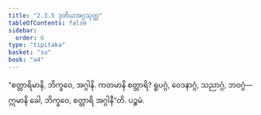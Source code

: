 ```yaml
---
title: "2.3.5 ဒုတိယအဂ္ဂသုတ္တ"
tableOfContents: false
sidebar:
  order: 6
type: "tipitaka"
basket: "su"
book: "a4"
---
```



<DynamicBreadcrumb />

<Division number="75" book="a4">

<Paragraph number="539" book="a4">
“စတ္တာရိမာနိ, ဘိက္ခဝေ, အဂ္ဂါနိ. ကတမာနိ စတ္တာရိ? ရူပဂ္ဂံ, ဝေဒနာဂ္ဂံ, သညာဂ္ဂံ, ဘဝဂ္ဂံ—  ဣမာနိ ခေါ, ဘိက္ခဝေ, စတ္တာရိ အဂ္ဂါနီ”တိ.

</Paragraph>
</Division>

<Paragraph number="540" type="center" book="a4">
ပဉ္စမံ.
</Paragraph>